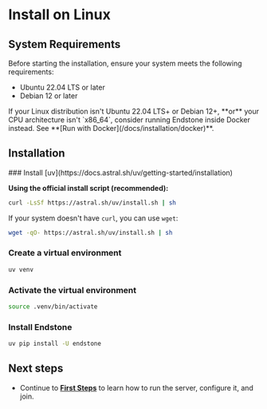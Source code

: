 
# Install on Linux

## System Requirements

Before starting the installation, ensure your system meets the following requirements:

- Ubuntu 22.04 LTS or later
- Debian 12 or later

<Admonition type="note">
  If your Linux distribution isn't Ubuntu 22.04 LTS+ or Debian 12+, **or** your CPU architecture isn't `x86_64`,
  consider running Endstone inside Docker instead. See **[Run with Docker](/docs/installation/docker)**.
</Admonition>

## Installation

<Steps>
  ### Install [uv](https://docs.astral.sh/uv/getting-started/installation)

  **Using the official install script (recommended):**

  ```bash copy
  curl -LsSf https://astral.sh/uv/install.sh | sh
  ````

  If your system doesn't have `curl`, you can use `wget`:

  ```bash copy
  wget -qO- https://astral.sh/uv/install.sh | sh
  ````

  ### Create a virtual environment

  ```bash copy
  uv venv
  ```

  ### Activate the virtual environment

  ```bash copy
  source .venv/bin/activate
  ```

  ### Install Endstone

  ```bash copy
  uv pip install -U endstone
  ```

</Steps>

## Next steps

* Continue to **[First Steps](/docs/getting-started/first-steps)** to learn how to run the server, configure it, and join.
